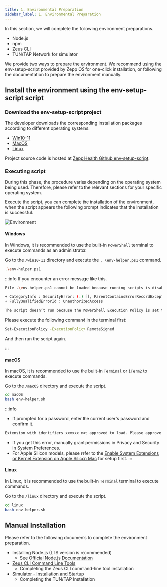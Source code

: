 ```yaml
---
title: 1. Environmental Preparation
sidebar_label: 1. Environmental Preparation
---
```


In this section, we will complete the following environment preparations.

- Node.js
- npm
- Zeus CLI
- TUN/TAP Network for simulator

We provide two ways to prepare the environment. We recommend using the env-setup-script provided by Zepp OS for one-click installation, or following the documentation to prepare the environment manually.

## Install the environment using the env-setup-script script

### Download the env-setup-script project

The developer downloads the corresponding installation packages according to different operating systems.

- [Win10-11](https://bundle-cdn.huami.com/20231024/win10-11.zip)
- [MacOS](https://bundle-cdn.huami.com/20231024/macos.zip)
- [Linux](https://bundle-cdn.huami.com/20231024/linux.zip)

Project source code is hosted at [Zepp Health Github env-setup-script](https://github.com/zepp-health/env-setup-script).

### Executing script

During this phase, the procedure varies depending on the operating system being used. Therefore, please refer to the relevant sections for your specific operating system.

Execute the script, you can complete the installation of the environment, when the script appears the following prompt indicates that the installation is successful.

![Environment](/img/docs/quick-start/environment.png)

#### Windows

In Windows, it is recommended to use the built-in `PowerShell` terminal to execute commands as an administrator.

Go to the `/win10-11` directory and execute the `. \env-helper.ps1` command.

```sh
.\env-helper.ps1
```

:::info
If you encounter an error message like this.

```sh
File .\env-helper.ps1 cannot be loaded because running scripts is disabled on this system. For more information, see about_Execution_Policies at http://go.microsoft.com/fwlink/?LinkID=135170.

+ CategoryInfo : SecurityError: (:) [], ParentContainsErrorRecordException
+ FullyQualifiedErrorId : UnauthorizedAccess

The script doesn’t run because the PowerShell Execution Policy is set to the default of Restricted.
```

Please execute the following command in the terminal first:

```sh
Set-ExecutionPolicy -ExecutionPolicy RemoteSigned
```

And then run the script again.

:::

#### macOS

In macOS, it is recommended to use the built-in `Terminal` or `iTerm2` to execute commands.

Go to the `/macOS` directory and execute the script.

```sh
cd macOS
bash env-helper.sh
```

:::info
- If prompted for a password, enter the current user's password and confirm it.

```sh
Extension with identifiers xxxxxx not approved to load. Please approve using System Preferences.
```
- If you get this error, manually grant permissions in Privacy and Security in System Preferences.
- For Apple Silicon models, please refer to the [Enable System Extensions or Kernel Extension on Apple Silicon Mac](../../guides/faq/apple-silicon.md) for setup first.
:::

#### Linux

In Linux, it is recommended to use the built-in `Terminal` terminal to execute commands.

Go to the `/linux` directory and execute the script.

```sh
cd linux
bash env-helper.sh
```

## Manual Installation

Please refer to the following documents to complete the environment preparation.

- Installing Node.js (LTS version is recommended)
  - See [Official Node.js Documentation](https://nodejs.org/)
- [Zeus CLI Command Line Tools](../tools/cli/index.md)
  - Completing the Zeus CLI command-line tool installation
- [Simulator - Installation and Startup](../tools/simulator/setup.md)
  - Completing the TUN/TAP Installation
